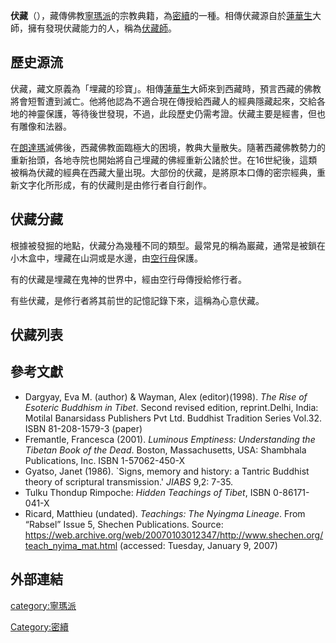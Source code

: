 {{no footnotes|time=2018-08-08T12:42:39+00:00}}
{{藏傳佛教}}
'''伏藏'''（{{bo|z=གཏེར་མ།|w=gter-ma|t=terma|p=Dêrma}}），藏傳佛教[[寧瑪派|寧瑪派]]的宗教典籍，為[[密續|密續]]的一種。相傳伏藏源自於[[蓮華生|蓮華生]]大師，擁有發現伏藏能力的人，稱為[[伏藏師|伏藏師]]。

==歷史源流==
伏藏，藏文原義為「埋藏的珍寶」。相傳[[蓮華生|蓮華生]]大師來到西藏時，預言西藏的佛教將會短暫遭到滅亡。他將他認為不適合現在傳授給西藏人的經典隱藏起來，交給各地的神靈保護，等待後世發現，不過，此段歷史仍需考證。伏藏主要是經書，但也有雕像和法器。

在[[朗達瑪|朗達瑪]]滅佛後，西藏佛教面臨極大的困境，教典大量散失。隨著西藏佛教勢力的重新抬頭，各地寺院也開始將自己埋藏的佛經重新公諸於世。在16世紀後，這類被稱為伏藏的經典在西藏大量出現。大部份的伏藏，是將原本口傳的密宗經典，重新文字化所形成，有的伏藏則是由修行者自行創作。

==伏藏分藏==
根據被發掘的地點，伏藏分為幾種不同的類型。最常見的稱為巖藏，通常是被鎖在小木盒中，埋藏在山洞或是水邊，由[[空行母|空行母]]保護。

有的伏藏是埋藏在鬼神的世界中，經由空行母傳授給修行者。

有些伏藏，是修行者將其前世的記憶記錄下來，這稱為心意伏藏。

==伏藏列表==

==參考文獻==
{{refbegin}}
* Dargyay, Eva M. (author) & Wayman, Alex (editor)(1998). ''The Rise of Esoteric Buddhism in Tibet''. Second revised edition, reprint.Delhi, India: Motilal Banarsidass Publishers Pvt Ltd. Buddhist Tradition Series Vol.32. ISBN 81-208-1579-3 (paper)
* Fremantle, Francesca (2001). ''Luminous Emptiness: Understanding the Tibetan Book of the Dead''. Boston, Massachusetts, USA: Shambhala Publications, Inc. ISBN 1-57062-450-X
* Gyatso, Janet (1986). `Signs, memory and history: a Tantric Buddhist theory of scriptural transmission.' ''JIABS'' 9,2: 7-35.
* Tulku Thondup Rimpoche: ''Hidden Teachings of Tibet'', ISBN 0-86171-041-X
* Ricard, Matthieu (undated). ''Teachings: The Nyingma Lineage''. From “Rabsel” Issue 5, Shechen Publications. Source: https://web.archive.org/web/20070103012347/http://www.shechen.org/teach_nyima_mat.html (accessed: Tuesday, January 9, 2007)
{{refend}}

==外部連結==
{{commons category inline|Tertöns}}

{{DEFAULTSORT:གཏེར་མ།}}
[[Category:密續|Category:密續]]
[[category:寧瑪派|category:寧瑪派]]